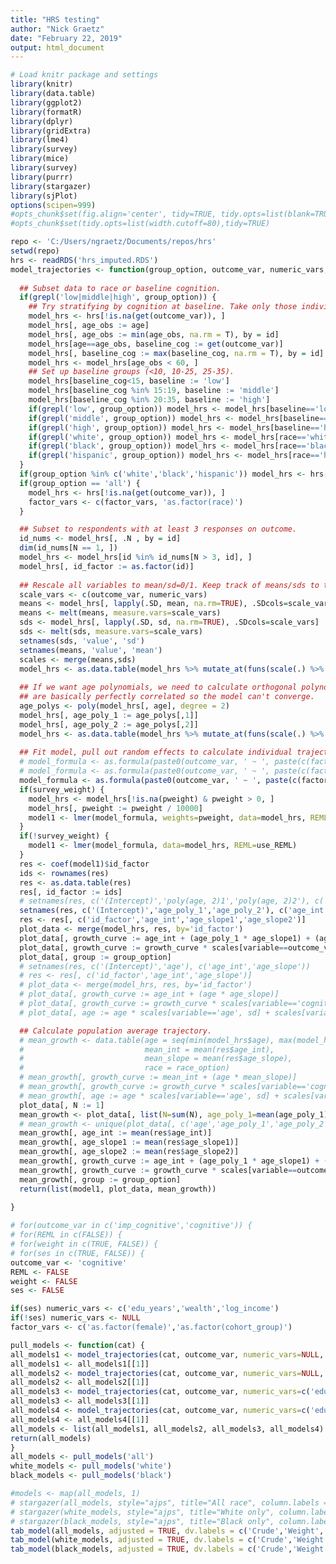 ```yaml
---
title: "HRS testing"
author: "Nick Graetz"
date: "February 22, 2019"
output: html_document
---
```

  
```r
# Load knitr package and settings
library(knitr)
library(data.table)
library(ggplot2)
library(formatR)
library(dplyr)
library(gridExtra)
library(lme4)
library(survey)
library(mice)
library(survey)
library(purrr)
library(stargazer)
library(sjPlot)
options(scipen=999)
#opts_chunk$set(fig.align='center', tidy=TRUE, tidy.opts=list(blank=TRUE, width.cutoff=40), warning=FALSE,message=FALSE)
#opts_chunk$set(tidy.opts=list(width.cutoff=80),tidy=TRUE)
```

\small
```r
repo <- 'C:/Users/ngraetz/Documents/repos/hrs'
setwd(repo)
hrs <- readRDS('hrs_imputed.RDS')
model_trajectories <- function(group_option, outcome_var, numeric_vars, factor_vars, survey_weight = FALSE, use_REML = FALSE) {
  
  ## Subset data to race or baseline cognition.
  if(grepl('low|middle|high', group_option)) {
    ## Try stratifying by cognition at baseline. Take only those individuals where we observe there first score between ages 50-60.
    model_hrs <- hrs[!is.na(get(outcome_var)), ]
    model_hrs[, age_obs := age]
    model_hrs[, age_obs := min(age_obs, na.rm = T), by = id]
    model_hrs[age==age_obs, baseline_cog := get(outcome_var)]
    model_hrs[, baseline_cog := max(baseline_cog, na.rm = T), by = id] ## Repeat within individual
    model_hrs <- model_hrs[age_obs < 60, ]
    ## Set up baseline groups (<10, 10-25, 25-35).
    model_hrs[baseline_cog<15, baseline := 'low']
    model_hrs[baseline_cog %in% 15:19, baseline := 'middle']
    model_hrs[baseline_cog %in% 20:35, baseline := 'high']
    if(grepl('low', group_option)) model_hrs <- model_hrs[baseline=='low' & !is.na(get(outcome_var)), ]
    if(grepl('middle', group_option)) model_hrs <- model_hrs[baseline=='middle' & !is.na(get(outcome_var)), ]
    if(grepl('high', group_option)) model_hrs <- model_hrs[baseline=='high' & !is.na(get(outcome_var)), ]
    if(grepl('white', group_option)) model_hrs <- model_hrs[race=='white', ]
    if(grepl('black', group_option)) model_hrs <- model_hrs[race=='black', ]
    if(grepl('hispanic', group_option)) model_hrs <- model_hrs[race=='hispanic', ]
  }
  if(group_option %in% c('white','black','hispanic')) model_hrs <- hrs[race==group_option & !is.na(get(outcome_var)), ]
  if(group_option == 'all') {
    model_hrs <- hrs[!is.na(get(outcome_var)), ]
    factor_vars <- c(factor_vars, 'as.factor(race)')
  }

  ## Subset to respondents with at least 3 responses on outcome.
  id_nums <- model_hrs[, .N , by = id]
  dim(id_nums[N == 1, ])
  model_hrs <- model_hrs[id %in% id_nums[N > 3, id], ]
  model_hrs[, id_factor := as.factor(id)]
  
  ## Rescale all variables to mean/sd=0/1. Keep track of means/sds to transform back after predicting.
  scale_vars <- c(outcome_var, numeric_vars)
  means <- model_hrs[, lapply(.SD, mean, na.rm=TRUE), .SDcols=scale_vars]
  means <- melt(means, measure.vars=scale_vars)
  sds <- model_hrs[, lapply(.SD, sd, na.rm=TRUE), .SDcols=scale_vars]
  sds <- melt(sds, measure.vars=scale_vars)
  setnames(sds, 'value', 'sd')
  setnames(means, 'value', 'mean')
  scales <- merge(means,sds)
  model_hrs <- as.data.table(model_hrs %>% mutate_at(funs(scale(.) %>% as.vector), .vars=scale_vars)) # Subtract mean, divide by SD.
  
  ## If we want age polynomials, we need to calculate orthogonal polynomials. Because our ages are relatively high, age and age^2
  ## are basically perfectly correlated so the model can't converge.
  age_polys <- poly(model_hrs[, age], degree = 2)
  model_hrs[, age_poly_1 := age_polys[,1]]
  model_hrs[, age_poly_2 := age_polys[,2]]
  model_hrs <- as.data.table(model_hrs %>% mutate_at(funs(scale(.) %>% as.vector), .vars=c('age_poly_1','age_poly_2'))) # Subtract mean, divide by SD.
  
  ## Fit model, pull out random effects to calculate individual trajectories. Coef() gives random + fixed effects.
  # model_formula <- as.formula(paste0(outcome_var, ' ~ ', paste(c(factor_vars, numeric_vars), collapse=' + '), ' + poly(age,2) + (poly(age,2)|id_factor)'))
  # model_formula <- as.formula(paste0(outcome_var, ' ~ ', paste(c(factor_vars, numeric_vars), collapse=' + '), ' + (poly(age,2)|id_factor)'))
  model_formula <- as.formula(paste0(outcome_var, ' ~ ', paste(c(factor_vars, numeric_vars), collapse=' + '), ' + age_poly_1 + age_poly_2 + (age_poly_1 + age_poly_2|id_factor)'))
  if(survey_weight) {
    model_hrs <- model_hrs[!is.na(pweight) & pweight > 0, ]
    model_hrs[, pweight := pweight / 10000]
    model1 <- lmer(model_formula, weights=pweight, data=model_hrs, REML=use_REML)
  }
  if(!survey_weight) {
    model1 <- lmer(model_formula, data=model_hrs, REML=use_REML)
  }
  res <- coef(model1)$id_factor
  ids <- rownames(res)
  res <- as.data.table(res)
  res[, id_factor := ids]
  # setnames(res, c('(Intercept)','poly(age, 2)1','poly(age, 2)2'), c('age_int','age_slope1','age_slope2'))
  setnames(res, c('(Intercept)','age_poly_1','age_poly_2'), c('age_int','age_slope1','age_slope2'))
  res <- res[, c('id_factor','age_int','age_slope1','age_slope2')]
  plot_data <- merge(model_hrs, res, by='id_factor')
  plot_data[, growth_curve := age_int + (age_poly_1 * age_slope1) + (age_poly_2 * age_slope2)]
  plot_data[, growth_curve := growth_curve * scales[variable==outcome_var, sd] + scales[variable==outcome_var, mean]]
  plot_data[, group := group_option]
  # setnames(res, c('(Intercept)','age'), c('age_int','age_slope'))
  # res <- res[, c('id_factor','age_int','age_slope')]
  # plot_data <- merge(model_hrs, res, by='id_factor')
  # plot_data[, growth_curve := age_int + (age * age_slope)]
  # plot_data[, growth_curve := growth_curve * scales[variable=='cognitive', sd] + scales[variable=='cognitive', mean]]
  # plot_data[, age := age * scales[variable=='age', sd] + scales[variable=='age', mean]]

  ## Calculate population average trajectory.
  # mean_growth <- data.table(age = seq(min(model_hrs$age), max(model_hrs$age), .01),
  #                           mean_int = mean(res$age_int),
  #                           mean_slope = mean(res$age_slope),
  #                           race = race_option)
  # mean_growth[, growth_curve := mean_int + (age * mean_slope)]
  # mean_growth[, growth_curve := growth_curve * scales[variable=='cognitive', sd] + scales[variable=='cognitive', mean]]
  # mean_growth[, age := age * scales[variable=='age', sd] + scales[variable=='age', mean]]
  plot_data[, N := 1]
  mean_growth <- plot_data[, list(N=sum(N), age_poly_1=mean(age_poly_1), age_poly_2=mean(age_poly_2)), by=c('age')]
  # mean_growth <- unique(plot_data[, c('age','age_poly_1','age_poly_2')])
  mean_growth[, age_int := mean(res$age_int)]
  mean_growth[, age_slope1 := mean(res$age_slope1)]
  mean_growth[, age_slope2 := mean(res$age_slope2)]
  mean_growth[, growth_curve := age_int + (age_poly_1 * age_slope1) + (age_poly_2 * age_slope2)]
  mean_growth[, growth_curve := growth_curve * scales[variable==outcome_var, sd] + scales[variable==outcome_var, mean]]
  mean_growth[, group := group_option]
  return(list(model1, plot_data, mean_growth))
  
}

# for(outcome_var in c('imp_cognitive','cognitive')) {
# for(REML in c(FALSE)) {
# for(weight in c(TRUE, FALSE)) {
# for(ses in c(TRUE, FALSE)) {
outcome_var <- 'cognitive'
REML <- FALSE
weight <- FALSE
ses <- FALSE

if(ses) numeric_vars <- c('edu_years','wealth','log_income') 
if(!ses) numeric_vars <- NULL
factor_vars <- c('as.factor(female)','as.factor(cohort_group)')

pull_models <- function(cat) {
all_models1 <- model_trajectories(cat, outcome_var, numeric_vars=NULL, factor_vars, survey_weight = FALSE, use_REML = REML)
all_models1 <- all_models1[[1]]
all_models2 <- model_trajectories(cat, outcome_var, numeric_vars=NULL, factor_vars, survey_weight = TRUE, use_REML = REML)
all_models2 <- all_models2[[1]]
all_models3 <- model_trajectories(cat, outcome_var, numeric_vars=c('edu_years','wealth','log_income'), factor_vars, survey_weight = FALSE, use_REML = REML)
all_models3 <- all_models3[[1]]
all_models4 <- model_trajectories(cat, outcome_var, numeric_vars=c('edu_years','wealth','log_income'), factor_vars, survey_weight = TRUE, use_REML = REML)
all_models4 <- all_models4[[1]]
all_models <- list(all_models1, all_models2, all_models3, all_models4)
return(all_models)
}
all_models <- pull_models('all')
white_models <- pull_models('white')
black_models <- pull_models('black')
```

```r
#models <- map(all_models, 1)
# stargazer(all_models, style="ajps", title="All race", column.labels = c('Crude','Weight','Crude','Weight'))
# stargazer(white_models, style="ajps", title="White only", column.labels = c('Crude','Weight','Crude','Weight'))
# stargazer(black_models, style="ajps", title="Black only", column.labels = c('Crude','Weight','Crude','Weight'))
tab_model(all_models, adjusted = TRUE, dv.labels = c('Crude','Weight','Crude','Weight'), show.ci=FALSE, p.style='asterisk', file = 'all_models.html')
tab_model(white_models, adjusted = TRUE, dv.labels = c('Crude','Weight','Crude','Weight'), show.ci=FALSE, p.style='asterisk', file='white_models.html')
tab_model(black_models, adjusted = TRUE, dv.labels = c('Crude','Weight','Crude','Weight'), show.ci=FALSE, p.style='asterisk', file='black_models.html')
```